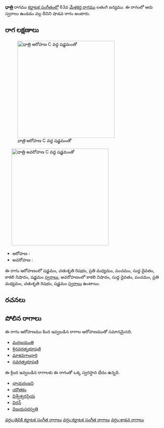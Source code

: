 {{Infobox ragam
	| name          	= ధాత్రి
	| synonym	    	= 
	| mela          	= 
	| chakra        	= 
	| janaka        	= 
	| type          	= శాడవ
	| arohanam      	= {{svaraC|S|R2|M2|P|D1|N3|S'}} 
	| avarohanam    	= {{svaraC|N3|D1|P|M2|R2|S}}
	| jeeva         	=
	| chhaya        	=
	| nyasa         	=
	| vishesha      	= 
	| equivalent  		= 
}}
{{కర్ణాటక సంగీత రాగాలు}}
'''ధాత్రి''' రాగము [[కర్ణాటక సంగీతం]]లో 63వ [[మేళకర్త రాగము]] లతంగి జన్యము.  ఈ రాగంలో ఆరు స్వరాలు ఉండడం వల్ల దీనిని షాడవ రాగం అంటారు.


==రాగ లక్షణాలు==
[[Image:dhatri_ar_kb2wiki.png|thumb|right|316px|''ధాత్రి'' ఆరోహణ C వద్ద షడ్జమంతో]]
	[[Image:dhatri_av_kb2wiki.png|thumb|right|316px|''ధాత్రి'' అవరోహణ C వద్ద షడ్జమంతో]]

* ఆరోహణ : {{svaraC|S|R2|M2|P|D1|N3|S'}} 
* అవరోహణ : {{svaraC|N3|D1|P|M2|R2|S}}

ఈ రాగం ఆరోహణంలో షడ్జమం, చతుశృతి రిషభం, ప్రతి మధ్యమం, పంచమం, సుద్ద దైవతం, కాకలి  నిషాదం, షడ్జమం [[స్వరాలు]], అవరోహణంలో కాకలి  నిషాదం, సుద్ద దైవతం, పంచమం, ప్రతి మధ్యమం, చతుశృతి రిషభం, షడ్జమం [[స్వరాలు]] ఉంటాయి.

==రచనలు==



==పోలిన రాగాలు==
ఈ రాగం ఆరోహణము కింద ఇవ్వబడిన రాగాల ఆరోహణముతో సమానమైనది.
* [[మరజయంతి]]
* [[శ్రినవరత్నభూషణి]]
* [[మాళవగాంధారి]]
* [[నవరత్నభూషణి]]

ఈ క్రింద ఇవ్వబడిన రాగాలకు ఈ రాగంతో ఒక్క స్వరస్థాన భేదం ఉన్నది.
* [[ఛాయరంజని]]
* [[యౌతకం]]
* [[విశ్వేశ్వరప్రియ]]
* [[విరన్]]
* [[విజయసరస్వతి]]



[[వర్గం:తెవికి కర్ణాటక సంగీత రాగాలు]]
[[వర్గం:కర్ణాటక సంగీత రాగాలు]]
[[వర్గం:శాడవ రాగాలు]]